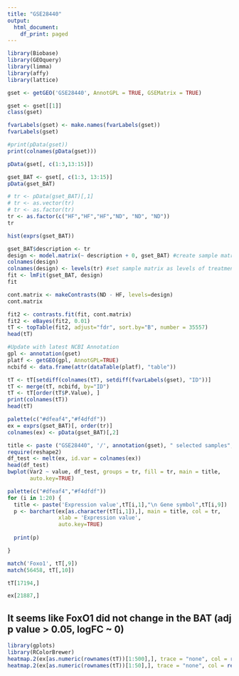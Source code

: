 ```yaml
---
title: "GSE28440"
output:
  html_document:
    df_print: paged
---
```


```r
library(Biobase)
library(GEOquery)
library(limma)
library(affy)
library(lattice)
```
```r
gset <- getGEO('GSE28440', AnnotGPL = TRUE, GSEMatrix = TRUE)
```
```r
gset <- gset[[1]]
class(gset)
```

```r
fvarLabels(gset) <- make.names(fvarLabels(gset))
fvarLabels(gset)

```
```r
#print(pData(gset))
print(colnames(pData(gset)))

```
```r
pData(gset[, c(1:3,13:15)])

```
```r
gset_BAT <- gset[, c(1:3, 13:15)]
pData(gset_BAT)

```
```r
# tr <- pData(gset_BAT)[,1]
# tr <- as.vector(tr)
# tr <- as.factor(tr)
tr <- as.factor(c("HF","HF","HF","ND", "ND", "ND"))
tr
```
```r
hist(exprs(gset_BAT))

```
```r
gset_BAT$description <- tr
design <- model.matrix(~ description + 0, gset_BAT) #create sample matrix
colnames(design)
colnames(design) <- levels(tr) #set sample matrix as levels of treatments
fit <- lmFit(gset_BAT, design)
fit
```
```r
cont.matrix <- makeContrasts(ND - HF, levels=design)
cont.matrix
```
```r
fit2 <- contrasts.fit(fit, cont.matrix)
fit2 <- eBayes(fit2, 0.01)
tT <- topTable(fit2, adjust="fdr", sort.by="B", number = 35557)
head(tT)
```
```r
#Update with latest NCBI Annotation
gpl <- annotation(gset)
platf <- getGEO(gpl, AnnotGPL=TRUE)
ncbifd <- data.frame(attr(dataTable(platf), "table"))

tT <- tT[setdiff(colnames(tT), setdiff(fvarLabels(gset), "ID"))]
tT <- merge(tT, ncbifd, by="ID")
tT <- tT[order(tT$P.Value), ] 
print(colnames(tT))
head(tT)
```
```r
palette(c("#dfeaf4","#f4dfdf"))
ex = exprs(gset_BAT)[, order(tr)]
colnames(ex) <- pData(gset_BAT)[,2]

title <- paste ("GSE28440", '/', annotation(gset), " selected samples", sep ='')
require(reshape2)
df_test <- melt(ex, id.var = colnames(ex))
head(df_test)
bwplot(Var2 ~ value, df_test, groups = tr, fill = tr, main = title,
       auto.key=TRUE)

```

```r
palette(c("#dfeaf4","#f4dfdf"))
for (i in 1:20) {
  title <- paste('Expression value',tT[i,1],"\n Gene symbol",tT[i,9])
  p <- barchart(ex[as.character(tT[i,1]),], main = title, col = tr,
                xlab = 'Expression value',
                auto.key=TRUE)
  
  print(p)

}

```

```r
match('Foxo1', tT[,9])
match(56458, tT[,10])


```
```r
tT[17194,]
```

```r
ex[21887,]
```
## It seems like FoxO1 did not change in the BAT (adj p value > 0.05, logFC ~ 0)

```r
library(gplots)
library(RColorBrewer)
heatmap.2(ex[as.numeric(rownames(tT))[1:500],], trace = "none", col = redgreen(100))
heatmap.2(ex[as.numeric(rownames(tT))[1:50],], trace = "none", col = redgreen(100))

```

